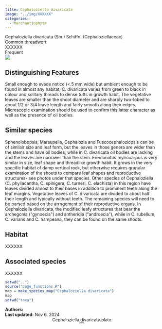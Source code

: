 ```yaml
---
title: Cephaloziella divaricata
image: "../img/XXXXXX"
categories:
  - Marchantiophyta
---
```


<div class="info-panel">
 <div class="info-top">
  <div class="taxon-scientific"><span class="taxon-name">Cephaloziella divaricata</span> <span class="taxon-authority">(Sm.) Schiffn.</span> <span class="taxon-family">(Cephaloziellaceae)</span></div>
  <div class="taxon-common">Common threadwort</div>
 </div>
 <div class="info-bottom">
  <div class="taxon-qnd">XXXXXX</div>
  <div class="taxon-abundance">Frequent</div>
 </div>
</div>
<div class="imerss-content-frame">
 <div class="imerss-image-header">
  <div class="imerss-image-holder imerss-column-left" data-toggle="tooltip" style="background-image: url(../img/XXXXXX)" title="XXXXXX">
  </div>

  <div class="imerss-image-holder imerss-column-right" data-toggle="tooltip" style="background-image: url(../img/XXXXXX)" title="XXXXXX">
  </div>
 
 </div>
 <div class="imerss-content-lower">
  <div class="imerss-column-left">
  <div class="tab-microscope" data-micromodal-trigger="modal-plate">
  <img src="../img/bryo guide microscope.png"/>
  </div>

<h2>Distinguishing Features</h2>

Small enough to evade notice (&lt;.5 mm wide) but ambient enough to be found in almost any habitat, C. divaricata varies from green to black in colour and solitary threads to dense tufts in growth habit. The vegetative leaves are smaller than the shoot diameter and are sharply two-lobed to about 1/2 or 3/4 leave length and fairly smooth along their edges. Microscopic examination should be used to confirm this latter character as well as the presence of oil bodies.

<h2>Similar species</h2>

Sphenolobopsis, Marsupella, Cephalozia and Fuscocephaloziopsis can be of similair size and leaf form, but the leaves in those genera are wider than the stems and have oil bodies, while in C. divaricata oil bodies are lacking and the leaves are narrower than the stem. Eremonotus myriocarpus is very similar in size, leaf shape and threadlike growth habit. It grows in the very specific habitat of damp vertical rock, but otherwise requires granular examination of the shoots to compare leaf shapes and reproductive structures- see photos under that species. Other species of Cephaloziella (C. phyllacantha, C. spinigera, C. turneri, C. elachista) in this region have leaves divided almost to their bases in addition to prominent teeth along the leaf margins. Vegetative leaves of C. divaricata are divided to about half their length and typically without teeth.  The remaining species will need to be parsed based on the arrngement of their reproductive organs. In Cephaloziella divaricata, the modified leafy structures that bear the archegonia (&quot;gynoecia&quot;) and antheridia (&quot;androecia&quot;), while in C. rubellum, C. varians and C. hampeana, they can be found on the same shoots. 

<h2>Habitat</h2>

XXXXXX

<h2>Associated species</h2>

XXXXXX
</div>

<div class="imerss-column-right">

<div class="imerss-image-holder imerss-column-right" data-toggle="tooltip" style="background-image: url(../img/XXXXX)" title="XXXXX">
</div>

<div class="imerss-map-holder">
```r
setwd("..")
source("page_functions.R")
map = make_species_map("Cephaloziella divaricata")
map
setwd("taxa")
```
</div>

</div>

</div>
</div>

<div class="taxon-footer">
 <div class="taxon-authors"><b>Authors:</b> <span></span></div>
 <div class="taxon-update"><b>Last updated:</b> <span>Nov 6, 2024</span></div>
</div>

<div class="modal micromodal-slide" id="modal-plate" aria-hidden="true">
 <div class="modal__overlay" tabindex="-1" data-micromodal-close>
  <div class="modal__container" role="dialog" aria-modal="true" aria-labelledby="modal-plate-title" >
   <header class="modal__header">
   <div class="modal__title" id="modal-plate-title">
  Cephaloziella divaricata plate
   </div>
   <button class="modal__close" aria-label="Close" data-micromodal-close></button>
   </header>
  <div class="modal__content" id="modal-plate-content">
   <div class="imerss-image-holder" data-toggle="tooltip" style="background-image: url(../img/XXXXX)" title="XXXXX">
  </div>
  </div>
  </div>
 </div>
</div>

<script src="../js/micromodal.min.js"></script>
<link href="../css/style-taxon.css" rel="stylesheet">
<link href="../css/micromodal.css" rel="stylesheet">

<script>
MicroModal.init();
</script>

